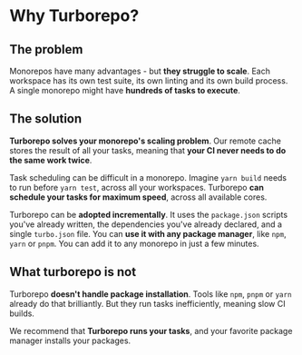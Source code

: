 # Why Turborepo?

## The problem

Monorepos have many advantages - but **they struggle to scale**. Each workspace has its own test suite, its own linting and its own build process. A single monorepo might have **hundreds of tasks to execute**.

## The solution

**Turborepo solves your monorepo's scaling problem**. Our remote cache stores the result of all your tasks, meaning that **your CI never needs to do the same work twice**.

Task scheduling can be difficult in a monorepo. Imagine `yarn build` needs to run before `yarn test`, across all your workspaces. Turborepo **can schedule your tasks for maximum speed**, across all available cores.

Turborepo can be **adopted incrementally**. It uses the `package.json` scripts you've already written, the dependencies you've already declared, and a single `turbo.json` file. You can **use it with any package manager**, like `npm`, `yarn` or `pnpm`. You can add it to any monorepo in just a few minutes.

## What turborepo is not

Turborepo **doesn't handle package installation**. Tools like `npm`, `pnpm` or `yarn` already do that brilliantly. But they run tasks inefficiently, meaning slow CI builds.

We recommend that **Turborepo runs your tasks**, and your favorite package manager installs your packages.
